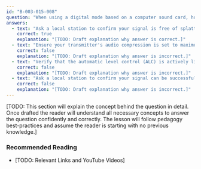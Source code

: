 ```yaml
---
id: "B-003-015-008"
question: "When using a digital mode based on a computer sound card, how can you verify that the transmit audio level is NOT excessive?"
answers:
  - text: "Ask a local station to confirm your signal is free of splatter"
    correct: true
    explanation: "[TODO: Draft explanation why answer is correct.]"
  - text: "Ensure your transmitter's audio compression is set to maximum"
    correct: false
    explanation: "[TODO: Draft explanation why answer is incorrect.]"
  - text: "Verify that the automatic level control (ALC) is actively limiting every transmission"
    correct: false
    explanation: "[TODO: Draft explanation why answer is incorrect.]"
  - text: "Ask a local station to confirm your signal can be successfully decoded"
    correct: false
    explanation: "[TODO: Draft explanation why answer is incorrect.]"
---
```


[TODO: This section will explain the concept behind the question in detail. Once drafted the reader will understand all necessary concepts to answer the question confidently and correctly. The lesson will follow pedagogy best-practices and assume the reader is starting with no previous knowledge.]

### Recommended Reading

- [TODO: Relevant Links and YouTube Videos]
